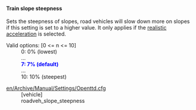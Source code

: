 
{{en/Feature|1.1|align="right"|text=(since 1.1.0)}}
==== Train slope steepness====
Sets the steepness of slopes, road vehicles will slow down more on slopes if this setting is set to a higher value. It only applies if the [[en/Archive/Manual/Settings/Settings/Road vehicle acceleration model|realistic acceleration]] is selected.

;Valid options<nowiki>:</nowiki> [0 <= n <= 10]
: 0: 0% (lowest)
: ...
: <span style="color:blue">'''7: 7% (default)'''</span>
: ...
: 10: 10% (steepest)

;[[en/Archive/Manual/Settings/Openttd.cfg]]
:[vehicle]
:roadveh_slope_steepness